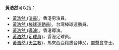 '''黃浩然'''可以指：
*[[黃浩然_(演員)|黃浩然 (演員)]]，香港男演員。
*[[黃浩然_(棒球運動員)|黃浩然 (棒球運動員)]]，台灣棒球運動員。
*[[黃浩然_(導演)|黃浩然 (導演)]]，香港導演。
*[[黃浩然_(足球員)|黃浩然 (足球員)]]，香港足球員。
*[[黃浩然_(天主教)|黃浩然 (天主教)]]，馬來西亞籍旅台神父，[[靈醫會|靈醫會]]會士。

{{消歧义|Ho浩|cat=三字黄姓人名消歧义}}
